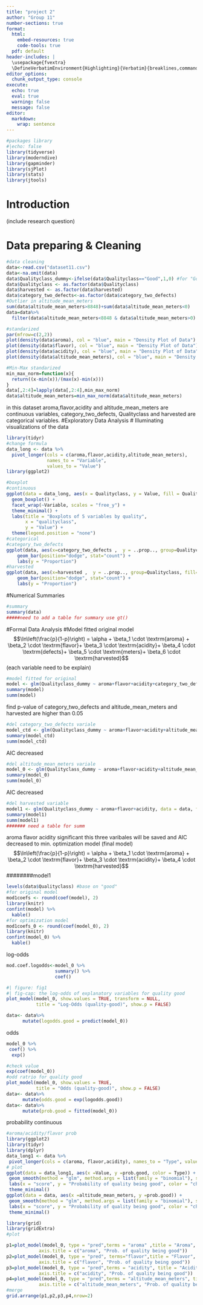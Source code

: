 ```yaml
---
title: "project 2"
author: "Group 11"
number-sections: true
format: 
  html:
    embed-resources: true
    code-tools: true
  pdf: default
header-includes: |
  \usepackage{fvextra}
  \DefineVerbatimEnvironment{Highlighting}{Verbatim}{breaklines,commandchars=\\\{\}}
editor_options: 
  chunk_output_type: console
execute:
  echo: true
  eval: true
  warning: false
  message: false
editor: 
  markdown: 
    wrap: sentence
---
```


```r
#packages library
#|echo: false
library(tidyverse)
library(moderndive)
library(gapminder)
library(sjPlot)
library(stats)
library(jtools)
```
# Introduction
(include research question)

# Data preparing & Cleaning

```r
#data cleaning
data<-read.csv("dataset11.csv")
data<-na.omit(data)
data$Qualityclass_dummy<-ifelse(data$Qualityclass=="Good",1,0) #for "Good"=1 "Poor"=0
data$Qualityclass <- as.factor(data$Qualityclass)
data$harvested <- as.factor(data$harvested)
data$category_two_defects<-as.factor(data$category_two_defects)
#Outlier in altitude_mean_meters
sum(data$altitude_mean_meters>8848)+sum(data$altitude_mean_meters<0)
data=data%>%
  filter(data$altitude_mean_meters<8848 & data$altitude_mean_meters>0)

#standarized
par(mfrow=c(2,2))
plot(density(data$aroma), col = "blue", main = "Density Plot of Data")
plot(density(data$flavor), col = "blue", main = "Density Plot of Data")
plot(density(data$acidity), col = "blue", main = "Density Plot of Data")
plot(density(data$altitude_mean_meters), col = "blue", main = "Density Plot of Data")

#Min-Max standarized
min_max_norm=function(x){
  return((x-min(x))/(max(x)-min(x)))
}
data[,2:4]=lapply(data[,2:4],min_max_norm)
data$altitude_mean_meters=min_max_norm(data$altitude_mean_meters)
```
in this dataset aroma,flavor,acidity and altitude_mean_meters are continuous variables, category_two_defects, Qualityclass and harvested are categorical variables.
#Exploratory Data Analysis
# Illuminating visualizations of the data
```r
library(tidyr)
#change formula
data_long <- data %>%
  pivot_longer(cols = c(aroma,flavor,acidity,altitude_mean_meters),
               names_to = "Variable",
               values_to = "Value")
library(ggplot2)

#boxplot
#continuous
ggplot(data = data_long, aes(x = Qualityclass, y = Value, fill = Qualityclass)) +
  geom_boxplot() +
  facet_wrap(~Variable, scales = "free_y") +  
  theme_minimal() +
  labs(title = "Boxplots of 5 variables by quality",
       x = "qualityclass",
       y = "Value") +
  theme(legend.position = "none")
#categorical
#category_two_defects
ggplot(data, aes(x=category_two_defects ,  y = ..prop.., group=Qualityclass, fill=Qualityclass)) + 
    geom_bar(position="dodge", stat="count") +
    labs(y = "Proportion")
#harvested
ggplot(data, aes(x=harvested ,  y = ..prop.., group=Qualityclass, fill=Qualityclass)) + 
    geom_bar(position="dodge", stat="count") +
    labs(y = "Proportion")
```
#Numerical Summaries
```r
#summary
summary(data)
#####need to add a table for summary use gt()
```
#Formal Data Analysis
#Model fitted
original model
$$\ln\left(\frac{p}{1-p}\right) = \alpha + \beta_1 \cdot \textrm{aroma} +
    \beta_2 \cdot \textrm{flavor}+
    \beta_3 \cdot \textrm{acidity}+ 
    \beta_4 \cdot \textrm{defects}+
    \beta_5 \cdot \textrm{meters}+
    \beta_6 \cdot \textrm{harvested}$$
(each variable need to be explain)

```r
#model fitted for original
model <- glm(Qualityclass_dummy ~ aroma+flavor+acidity+category_two_defects+altitude_mean_meters+harvested, data = data, family = binomial(link = "logit"))
summary(model)
summ(model)
```
find p-value of category_two_defects and altitude_mean_meters and harvested are higher than 0.05
```r
#del category_two_defects variale
model_ctd <- glm(Qualityclass_dummy ~ aroma+flavor+acidity+altitude_mean_meters+harvested, data = data, family = binomial(link = "logit"))
summary(model_ctd)
summ(model_ctd)
```
AIC decreased
```r
#del altitude_mean_meters variale
model_0 <- glm(Qualityclass_dummy ~ aroma+flavor+acidity+altitude_mean_meters, data = data, family = binomial(link = "logit"))
summary(model_0)
summ(model_0)
```
AIC decreased
```r
#del harvested variable
model1 <- glm(Qualityclass_dummy ~ aroma+flavor+acidity, data = data, family = binomial(link = "logit"))
summary(model1)
summ(model1)
####### need a table for summ
```
aroma flavor acidity significant this three varibales will be saved and AIC decreased to min.
optimization model
(final model)
$$\ln\left(\frac{p}{1-p}\right) = \alpha + \beta_1 \cdot \textrm{aroma} +
    \beta_2 \cdot \textrm{flavor}+
    \beta_3 \cdot \textrm{acidity}+ 
    \beta_4 \cdot \textrm{harvested}$$
########model1
```r
levels(data$Qualityclass) #base on "good"
#for original model
mod1coefs <- round(coef(model), 2)
library(knitr)
confint(model) %>%
  kable()
#for optimization model
mod1coefs_0 <- round(coef(model_0), 2)
library(knitr)
confint(model_0) %>%
  kable()
```
log-odds
```r
mod.coef.logodds<-model_0 %>%
                  summary() %>%
                  coef()
```

```r
#| figure: fig1
#| fig-cap: the log-odds of explanatory variables for quality good
plot_model(model_0, show.values = TRUE, transform = NULL,
           title = "Log-Odds (quality-good)", show.p = FALSE)
```

```r
data<- data%>%
      mutate(logodds.good = predict(model_0))
```

odds
```r
model_0 %>%
 coef() %>%
  exp()
```
```r
#check value
exp(coef(model_0))
#odd ratrio for quality good
plot_model(model_0, show.values = TRUE,
           title = "Odds (quality-good)", show.p = FALSE)
data<- data%>%
      mutate(odds.good = exp(logodds.good))
data<- data%>%
      mutate(prob.good = fitted(model_0))
```
probability
continuous
```r
#aroma/acidity/flavor prob
library(ggplot2)
library(tidyr)
library(dplyr)
data_long1 <- data %>%
 pivot_longer(cols = c(aroma, flavor,acidity), names_to = "Type", values_to = "Value")
# plot
ggplot(data = data_long1, aes(x =Value, y =prob.good, color = Type)) +
 geom_smooth(method = "glm", method.args = list(family = "binomial"), se = FALSE) +
 labs(x = "score", y = "Probability of quality being good", color = "character") +
 theme_minimal()
ggplot(data = data, aes(x =altitude_mean_meters, y =prob.good)) +
 geom_smooth(method = "glm", method.args = list(family = "binomial"), se = FALSE) +
 labs(x = "score", y = "Probability of quality being good", color = "character") +
 theme_minimal()
```

```r
library(grid)
library(gridExtra)
#plot

p1=plot_model(model_0, type = "pred",terms = "aroma" ,title = "Aroma",
            axis.title = c("aroma", "Prob. of quality being good"))
p2=plot_model(model_0, type = "pred", terms="flavor",title = "Flavor",
            axis.title = c("flavor", "Prob. of quality being good"))
p3=plot_model(model_0, type = "pred",terms = "acidity", title = "Acidity",
            axis.title = c("acidity", "Prob. of quality being good"))
p4=plot_model(model_0, type = "pred",terms = "altitude_mean_meters", title = "altitude_mean_meters",
            axis.title = c("altitude_mean_meters", "Prob. of quality being good"))
#merge
grid.arrange(p1,p2,p3,p4,nrow=2)

```




